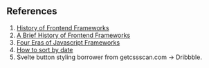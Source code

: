 ## References

1. <a class='hover:underline' href="https://blog.logrocket.com/history-of-frontend-frameworks/" target="_blank">History of Frontend Frameworks</a>
2. <a class='hover:underline' href="https://www.youtube.com/watch?v=Kzeog8yTFaE" target="_blank">A Brief History of Frontend Frameworks</a>
3. <a class='hover:underline' href="https://www.pzuraq.com/blog/four-eras-of-javascript-framework" target="_blank">Four Eras of Javascript Frameworks</a>
4. <a class='hover:underline' href="https://stackoverflow.com/questions/10123953/how-to-sort-an-object-array-by-date-property" target="_blank">How to sort by date</a>
5. Svelte button styling borrower from getcssscan.com -> Dribbble.
